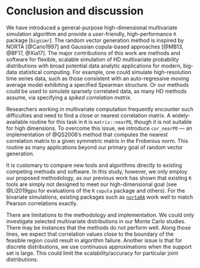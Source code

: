 # Conclusion and discussion {#discussion}


We have introduced a general-purpose high-dimensional multivariate simulation algorithm and provide a user-friendly, high-performance `R` package [`bigsimr`]. The random vector generation method is inspired by NORTA [@Cario1997] and Gaussian copula-based approaches [@MB13, @BF17, @Xia17]. The major contributions of this work are methods and software for flexible, scalable simulation of HD multivariate probability distributions with broad potential data analytic applications for modern, big-data statistical computing. For example, one could simulate high-resolution time series data, such as those consistent with an auto-regressive moving average model exhibiting a specified Spearman structure. Or our methods could be used to simulate sparsely correlated data, as many HD methods assume, via specifying a *spiked correlation matrix*.

Researchers working in multivariate computation frequently encounter such difficulties and need to find a close or nearest correlation matrix. A widely-available routine for this task in `R` is `matrix::nearPD`, though it is not suitable for high dimensions. To overcome this issue, we introduce `cor_nearPD` --- an implementation of @QS2006's method that computes the nearest correlation matrix to a given symmetric matrix in the Frobenius norm. This routine as many applications beyond our primary goal of random vector generation.

It is customary to compare new tools and algorithms directly to existing competing methods and software. In this study, however, we only employ our proposed methodology, as our previous work has shown that existing `R` tools are simply not designed to meet our high-dimensional goal (see @Li2019gpu for evaluations of the `R` `copula` package and others). For the bivariate simulations, existing packages such as [`nortaRA`](https://github.com/superdesolator/NORTARA) work well to match Pearson correlations exactly.


There are limitations to the methodology and implementation. We could only investigate selected multivariate distributions in our Monte Carlo studies. There may be instances that the methods do not perform well. Along those lines, we expect that correlation values close to the boundary of the feasible region could result in algorithm failure. Another issue is that for discrete distributions, we use continuous approximations when the support set is large. This could limit the scalability/accuracy for particular joint distributions.
